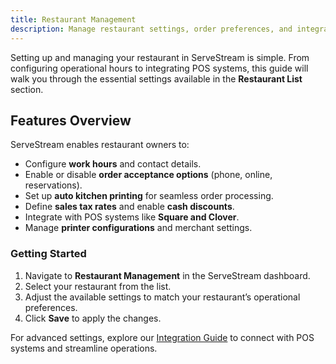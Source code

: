 ```yaml
---
title: Restaurant Management
description: Manage restaurant settings, order preferences, and integrations efficiently with ServeStream.
---
```


Setting up and managing your restaurant in ServeStream is simple. From configuring operational hours to integrating POS systems, this guide will walk you through the essential settings available in the **Restaurant List** section.

## Features Overview

ServeStream enables restaurant owners to:

- Configure **work hours** and contact details.
- Enable or disable **order acceptance options** (phone, online, reservations).
- Set up **auto kitchen printing** for seamless order processing.
- Define **sales tax rates** and enable **cash discounts**.
- Integrate with POS systems like **Square and Clover**.
- Manage **printer configurations** and merchant settings.

### Getting Started

1. Navigate to **Restaurant Management** in the ServeStream dashboard.
2. Select your restaurant from the list.
3. Adjust the available settings to match your restaurant’s operational preferences.
4. Click **Save** to apply the changes.

For advanced settings, explore our [Integration Guide](restaurant-managment/restaurant-management) to connect with POS systems and streamline operations.

